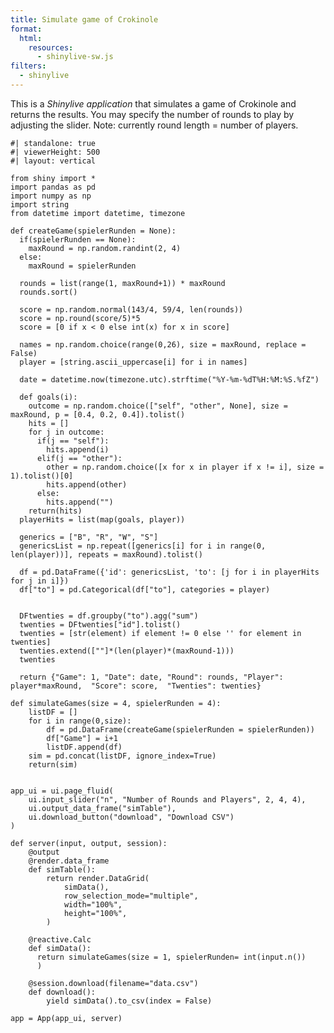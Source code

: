 ```yaml
---
title: Simulate game of Crokinole
format:
  html:
    resources: 
      - shinylive-sw.js
filters:
  - shinylive
---
```


This is a *Shinylive application* that simulates a game of Crokinole and returns the results. You may specify the number of rounds to play by adjusting the slider. Note: currently round length = number of players.



```shinylive-python
#| standalone: true
#| viewerHeight: 500
#| layout: vertical

from shiny import *
import pandas as pd
import numpy as np
import string
from datetime import datetime, timezone

def createGame(spielerRunden = None):
  if(spielerRunden == None):
    maxRound = np.random.randint(2, 4)
  else:
    maxRound = spielerRunden
  
  rounds = list(range(1, maxRound+1)) * maxRound
  rounds.sort()
  
  score = np.random.normal(143/4, 59/4, len(rounds))
  score = np.round(score/5)*5
  score = [0 if x < 0 else int(x) for x in score]
  
  names = np.random.choice(range(0,26), size = maxRound, replace = False)
  player = [string.ascii_uppercase[i] for i in names]
  
  date = datetime.now(timezone.utc).strftime("%Y-%m-%dT%H:%M:%S.%fZ")
  
  def goals(i):
    outcome = np.random.choice(["self", "other", None], size = maxRound, p = [0.4, 0.2, 0.4]).tolist()
    hits = []
    for j in outcome:
      if(j == "self"):
        hits.append(i)
      elif(j == "other"):  
        other = np.random.choice([x for x in player if x != i], size = 1).tolist()[0]
        hits.append(other)
      else:
        hits.append("")
    return(hits) 
  playerHits = list(map(goals, player)) 
  
  generics = ["B", "R", "W", "S"]
  genericsList = np.repeat([generics[i] for i in range(0, len(player))], repeats = maxRound).tolist() 
    
  df = pd.DataFrame({'id': genericsList, 'to': [j for i in playerHits for j in i]})
  df["to"] = pd.Categorical(df["to"], categories = player)

  
  DFtwenties = df.groupby("to").agg("sum")
  twenties = DFtwenties["id"].tolist()
  twenties = [str(element) if element != 0 else '' for element in twenties]
  twenties.extend([""]*(len(player)*(maxRound-1)))
  twenties
  
  return {"Game": 1, "Date": date, "Round": rounds, "Player": player*maxRound,  "Score": score,  "Twenties": twenties}

def simulateGames(size = 4, spielerRunden = 4):
    listDF = []
    for i in range(0,size):
        df = pd.DataFrame(createGame(spielerRunden = spielerRunden))
        df["Game"] = i+1
        listDF.append(df)
    sim = pd.concat(listDF, ignore_index=True)
    return(sim)


app_ui = ui.page_fluid(
    ui.input_slider("n", "Number of Rounds and Players", 2, 4, 4),
    ui.output_data_frame("simTable"),
    ui.download_button("download", "Download CSV")
)

def server(input, output, session):
    @output
    @render.data_frame
    def simTable():
        return render.DataGrid(
            simData(),
            row_selection_mode="multiple",
            width="100%",
            height="100%",
        )
    
    @reactive.Calc
    def simData():
      return simulateGames(size = 1, spielerRunden= int(input.n())
      )

    @session.download(filename="data.csv")
    def download():
        yield simData().to_csv(index = False)

app = App(app_ui, server)

```